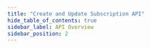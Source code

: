```yaml
---
title: "Create and Update Subscription API"
hide_table_of_contents: true
sidebar_label: API Overview
sidebar_position: 2
---
```





<LanguageSwitcher supportedLanguages={supportedLanguages} />

<LanguageContent language="csharp">
   <ApiOverviewCsharp />
</LanguageContent>

<LanguageContent language="python">
   <ApiOverviewPython />
</LanguageContent>

<LanguageContent language="nodejs">
   <ApiOverviewNodejs />
</LanguageContent>


<!---
### Data Subscriptions:
- [What are Data Subscriptions](../../../client-api/data-subscriptions/what-are-data-subscriptions)
- [How to Create a Data Subscription](../../../client-api/data-subscriptions/creation/how-to-create-data-subscription)
- [How to Consume a Data Subscription](../../../client-api/data-subscriptions/consumption/how-to-consume-data-subscription)

### Knowledge Base:
- [JavaScript Engine](../../../server/kb/javascript-engine)


-->